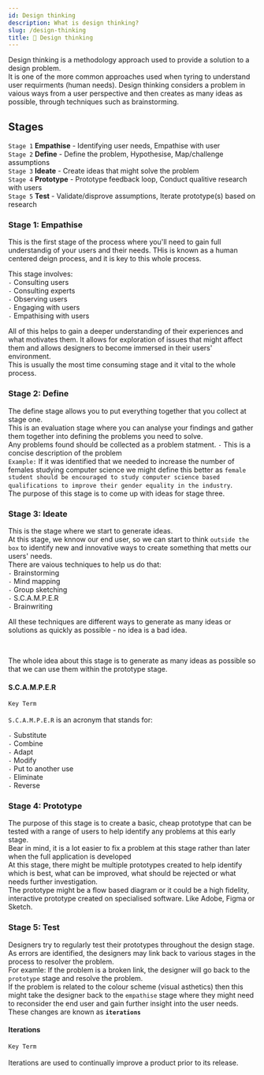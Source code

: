 ```yaml
---
id: Design thinking
description: What is design thinking?
slug: /design-thinking
title: 🎨 Design thinking
---
```


Design thinking is a methodology approach used to provide a solution to a design problem.  <br />
It is one of the more common approaches used when tyring to understand user requirments (human needs). Design thinking considers a problem in vaious ways from a user perspective and then creates as many ideas as possible, through techniques such as brainstorming. 

## Stages

`Stage 1` **Empathise** - Identifying user needs, Empathise with user <br />
`Stage 2` **Define** - Define the problem, Hypothesise, Map/challenge assumptions <br />
`Stage 3` **Ideate** - Create ideas that might solve the problem <br />
`Stage 4` **Prototype** - Prototype feedback loop, Conduct qualitive research with users <br />
`Stage 5` **Test** - Validate/disprove assumptions, Iterate prototype(s) based on research <br />

### Stage 1: Empathise
This is the first stage of the process where you'll need to gain full understandig of your users  and their needs. THis is known as a human centered deign process, and it is key to this whole process. <br />

This stage involves: <br />
` - ` Consulting users <br />
` - ` Consulting experts <br />
` - ` Observing users <br />
` - ` Engaging with users <br />
` - ` Empathising with users <br />

All of this helps to gain a deeper understanding of their experiences and what motivates them. It allows for exploration of issues that might affect them and allows designers to become immersed in their users' environment. <br />
This is usually the most time consuming stage and it vital to the whole process. 

### Stage 2: Define

The define stage allows you to put everything together that you collect at stage one. <br />
This is an evaluation stage where you can analyse your findings and gather them together into defining the problems you need to solve. <br />
Any problems found should be collected as a problem statment. `-` This is a concise description of the problem <br />
`Example:` If it was identified that we needed to increase the number of females studying computer science we might define this better as `female student should be encouraged to study computer science based qualifications to improve their gender equality in the industry`. <br />
The purpose of this stage is to come up with ideas for stage three. 


### Stage 3: Ideate

This is the stage where we start to generate ideas. <br />
At this stage, we knnow our end user, so we can start to think `outside the box` to identify new and innovative ways to create something that metts our users' needs.  <br />
There are vaious techniques to help us do that: <br />
` - ` Brainstorming <br />
` - ` Mind mapping <br />
` - ` Group sketching <br />
` - ` S.C.A.M.P.E.R <br />
` - ` Brainwriting <br />

All these techniques are different ways to generate as many ideas or solutions as quickly as possible - no idea is a bad idea. <br />

<br />

The whole idea about this stage is to generate as many ideas as possible so that we can use them within the prototype stage. 

#### S.C.A.M.P.E.R
<code className="pinknumbercode">Key Term</code> <br />
<br />
<code className="greennumbercode">S.C.A.M.P.E.R</code> is an acronym that stands for:  <br />

` - ` Substitute <br />
` - ` Combine <br />
` - ` Adapt <br />
` - ` Modify <br />
` - ` Put to another use <br />
` - ` Eliminate <br />
` - ` Reverse <br />

### Stage 4: Prototype
The purpose of this stage is to create a basic, cheap prototype that can be tested with a range of users to help identify any problems at this early stage.  <br />
Bear in mind, it is a lot easier to fix a problem at this stage rather than later when the full application is developed <br />
At this stage, there might be multiple prototypes created to help identify which is best, what can be improved, what should be rejected or what needs further investigation. <br />
The prototype might be a flow based diagram or it could be a high fidelity, interactive prototype created on specialised software. Like Adobe, Figma or Sketch. <br />


### Stage 5: Test
Designers try to regularly test their prototypes throughout the design stage. As errors are identified, the designers may link back to various stages in the process to resolver the problem. <br />
For examle: If the problem is a broken link, the designer will go back to the `prototype` stage and resolve the problem.  <br />
If the problem is related to the colour scheme (visual asthetics) then this might take the designer back to the `empathise` stage where they might need to reconsider the end user and gain further insight into the user needs. <br />
These changes are known as **`iterations`**

#### Iterations
<code className="pinknumbercode">Key Term</code> <br />
<br />
Iterations are used to continually improve a product prior to its release.

